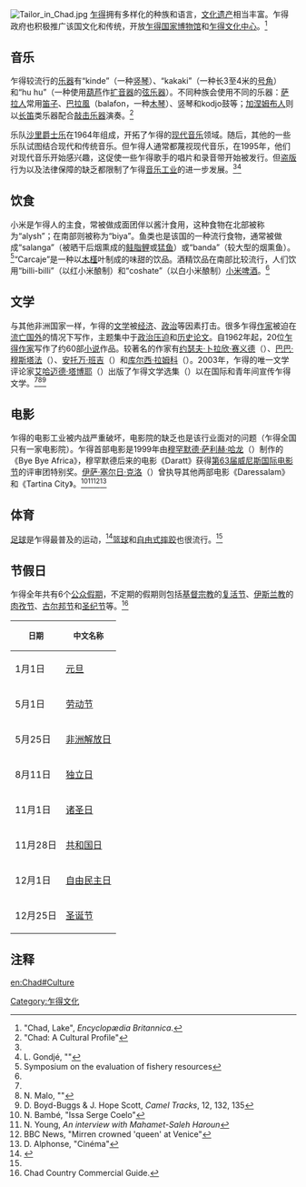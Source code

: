 [[File:Tailor_in_Chad.jpg|thumb]]
[[乍得|乍得]]拥有多样化的种族和语言，[[文化遗产|文化遗产]]相当丰富。乍得政府也积极推广该国文化和传统，开放[[乍得国家博物馆|乍得国家博物馆]]和[[乍得文化中心|乍得文化中心]]。<ref>"Chad, Lake", ''Encyclopædia Britannica''.</ref>

==音乐==
{{主|乍得音乐}}
乍得较流行的[[乐器|乐器]]有“kinde”（一种[[竖琴|竖琴]]）、“kakaki”（一种长3至4米的[[号角|号角]]）和“hu hu”（一种使用[[葫芦|葫芦]]作[[扩音器|扩音器]]的[[弦乐器|弦乐器]]）。不同种族会使用不同的乐器：[[萨拉人|萨拉人]]常用[[笛子|笛子]]、[[巴拉風|巴拉風]]（balafon，一种[[木琴|木琴]]）、竖琴和kodjo鼓等；[[加涅姆布人|加涅姆布人]]则以[[长笛|长笛]]类乐器配合[[敲击乐器|敲击乐器]]演奏。<ref name="culture">"Chad: A Cultural Profile"</ref>

乐队[[沙里爵士乐|沙里爵士乐]]在1964年组成，开拓了乍得的[[现代音乐|现代音乐]]领域。随后，其他的一些乐队试图结合现代和传统音乐。但乍得人通常都蔑视现代音乐，在1995年，他们对现代音乐开始感兴趣，这促使一些乍得歌手的唱片和录音带开始被发行。但[[盗版|盗版]]行为以及法律保障的缺乏都限制了乍得[[音乐工业|音乐工业]]的进一步发展。<ref name="culture"/><ref>L. Gondjé, "{{lang|fr|La musique recherche son identité}}"</ref>

==饮食==
{{主|乍得美食}}
小米是乍得人的主食，常被做成面团伴以酱汁食用，这种食物在北部被称为“alysh”；在南部则被称为“biya”。鱼类也是该国的一种流行食物，通常被做成“salanga”（被晒干后烟熏成的[[鲑脂鲤|鲑脂鲤]]或[[猛鱼|猛鱼]]）或“banda”（较大型的烟熏鱼）。<ref>Symposium on the evaluation of fishery resources</ref>“Carcaje”是一种以[[木槿|木槿]]叶制成的味甜的饮品。酒精饮品在南部比较流行，人们饮用“billi-billi”（以红小米酿制）和“coshate”（以白小米酿制）[[小米啤酒|小米啤酒]]。<ref name="culture"/>

==文学==
{{主|乍得文学}}
与其他非洲国家一样，乍得的[[文学|文学]]被[[乍得经济|经济]]、[[乍得政治|政治]]等因素打击。很多乍得[[作家|作家]]被迫在[[流亡|流亡国外]]的情况下写作，主题集中于[[政治压迫|政治压迫]]和[[乍得历史|历史]][[论文|论文]]。自1962年起，20位[[乍得作家列表|乍得作家]]写作了约60部[[小说|小说]]作品。较著名的作家有[[约瑟夫·卜拉欣·赛义德|约瑟夫·卜拉欣·赛义德]]（{{lang|fr|Joseph Brahim Seïd}}）、[[巴巴·穆斯塔法|巴巴·穆斯塔法]]（{{lang|fr|Baba Moustapha}}）、[[安托万·班吉|安托万·班吉]]（{{lang|fr|Antoine Bangui}}）和[[库尔西·拉姆科|库尔西·拉姆科]]（{{lang|fr|Koulsy Lamko}}）。2003年，乍得的唯一文学评论家[[艾哈迈德·塔博耶|艾哈迈德·塔博耶]]（{{lang|fr|Ahmat Taboye}}）出版了乍得文学选集（{{lang|fr|''Anthologie de la littérature tchadienne''}}）以在国际和青年间宣传乍得文学。<ref name="culture"/><ref>N. Malo, "{{lang|fr|Littérature tchadienne}}"</ref><ref>D. Boyd-Buggs & J. Hope Scott, ''Camel Tracks'', 12, 132, 135</ref>

==电影==
{{主|乍得电影|乍得电影列表}}
乍得的电影工业被内战严重破坏，电影院的缺乏也是该行业面对的问题（乍得全国只有一家电影院）。乍得首部电影是1999年由[[穆罕默德·萨利赫·哈龙|穆罕默德·萨利赫·哈龙]]（{{lang|fr|Mahamat Saleh Haroun}}）制作的《Bye Bye Africa》，穆罕默德后来的电影《Daratt》获得[[第63届威尼斯国际电影节|第63届威尼斯国际电影节]]的评审团特别奖。[[伊萨·塞尔日·克洛|伊萨·塞尔日·克洛]]（{{lang|fr|Issa Serge Coelo}}）曾执导其他两部电影《Daressalam》和《Tartina City》。<ref>N. Bambé, "Issa Serge Coelo"</ref><ref>N. Young, ''An interview with Mahamet-Saleh Haroun''</ref><ref>BBC News, "Mirren crowned 'queen' at Venice"</ref><ref>D. Alphonse, "Cinéma"</ref> 

==体育==
[[乍德國家足球隊|足球]]是乍得最普及的运动，<ref>{{en}}{{cite web|date=2007年7月2日|url=http://www.fifa.com/associations/association=cha/goalprogramme/index.html|title=Chad|publisher=FIFA, Goal Programme|accessdate=2006-08-10|archive-date=2007-06-29|archive-url=https://web.archive.org/web/20070629234229/http://www.fifa.com/associations/association=cha/goalprogramme/index.html|dead-url=no}}</ref>[[篮球|篮球]]和[[自由式摔跤|自由式摔跤]]也很流行。<ref name="culture"/>

==节假日==
乍得全年共有6个[[公众假期|公众假期]]，不定期的假期则包括[[基督宗教|基督宗教]]的[[复活节|复活节]]、[[伊斯兰教|伊斯兰教]]的[[肉孜节|肉孜节]]、[[古尔邦节|古尔邦节]]和[[圣纪节|圣纪节]]等。<ref>Chad Country Commercial Guide.</ref>

{| class="prettytable"
|-
! style="font-size: smaller;" | 日期
! style="font-size: smaller;" | 中文名称
|-
| 1月1日
| [[元旦|元旦]]
|-
| 5月1日
| [[劳动节|劳动节]]
|-
| 5月25日
| [[非洲解放日|非洲解放日]]
|-
| 8月11日
| [[独立日|独立日]]
|-
| 11月1日
| [[诸圣日|诸圣日]]
|-
| 11月28日
| [[共和国日|共和国日]]
|-
| 12月1日
| [[自由民主日|自由民主日]]
|-
| 12月25日
| [[圣诞节|圣诞节]]
|}

==注释==
<references/>

{{非洲题目|文化}}

[[Category:乍得文化|Category:乍得文化]]

[[en:Chad#Culture|en:Chad#Culture]]